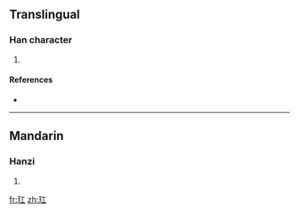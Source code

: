 ==Translingual==

===Han character===
{{Han char|rn=96|rad=玉|as=03|sn=7|four=1111<sub>0</sub>|canj=一土一 (MGM)}}

# {{defn|Han|sort=玉03}}

====References====
* {{Han ref|kx=0727.120|dkj=20837|dj=1139.100|hdz=21102.030|uh=7392|ud=29586|bh=CB6C|bd=52076}}

----

==Mandarin==

===Hanzi===
{{cmn-hanzi|pin=[[hóng]] ([[hong2]])|wg=hung<sup>2</sup>}}

# {{defn|Mandarin}}

[[fr:玒]]
[[zh:玒]]